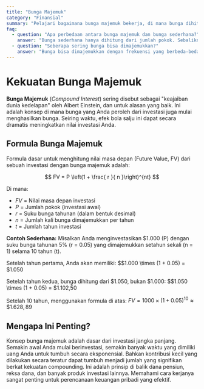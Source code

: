```yaml
---
title: "Bunga Majemuk"
category: "Finansial"
summary: "Pelajari bagaimana bunga majemuk bekerja, di mana bunga dihitung atas pokok awal dan juga atas bunga yang terakumulasi dari periode sebelumnya."
faq:
  - question: "Apa perbedaan antara bunga majemuk dan bunga sederhana?"
    answer: "Bunga sederhana hanya dihitung dari jumlah pokok. Sebaliknya, bunga majemuk dihitung dari jumlah pokok ditambah semua bunga yang telah terakumulasi. Ini menyebabkan pertumbuhan eksponensial, bukan linier."
  - question: "Seberapa sering bunga bisa dimajemukkan?"
    answer: "Bunga bisa dimajemukkan dengan frekuensi yang berbeda-beda—tahunan, semesteran, triwulanan, bulanan, atau bahkan harian. Semakin sering bunga dimajemukkan, semakin cepat pertumbuhan investasi Anda."
---
```


# Kekuatan Bunga Majemuk

**Bunga Majemuk** (*Compound Interest*) sering disebut sebagai "keajaiban dunia kedelapan" oleh Albert Einstein, dan untuk alasan yang baik. Ini adalah konsep di mana bunga yang Anda peroleh dari investasi juga mulai menghasilkan bunga. Seiring waktu, efek bola salju ini dapat secara dramatis meningkatkan nilai investasi Anda.

## Formula Bunga Majemuk

Formula dasar untuk menghitung nilai masa depan (Future Value, FV) dari sebuah investasi dengan bunga majemuk adalah:

$$ FV = P \left(1 + \frac{ r }{ n }\right)^{nt} $$

Di mana:
- $FV$ = Nilai masa depan investasi
- $P$ = Jumlah pokok (investasi awal)
- $r$ = Suku bunga tahunan (dalam bentuk desimal)
- $n$ = Jumlah kali bunga dimajemukkan per tahun
- $t$ = Jumlah tahun investasi

**Contoh Sederhana:**
Misalkan Anda menginvestasikan \$1.000 (P) dengan suku bunga tahunan 5% (r = 0.05) yang dimajemukkan setahun sekali (n = 1) selama 10 tahun (t).

Setelah tahun pertama, Anda akan memiliki:
$\$1.000 \times (1 + 0.05) = \$1.050

Setelah tahun kedua, bunga dihitung dari \$1.050, bukan \$1.000:
$\$1.050 \times (1 + 0.05) = \$1.102,50

Setelah 10 tahun, menggunakan formula di atas:
$FV = 1000 \times (1 + 0.05)^{10} \approx \$1.628,89$

## Mengapa Ini Penting?

Konsep bunga majemuk adalah dasar dari investasi jangka panjang. Semakin awal Anda mulai berinvestasi, semakin banyak waktu yang dimiliki uang Anda untuk tumbuh secara eksponensial. Bahkan kontribusi kecil yang dilakukan secara teratur dapat tumbuh menjadi jumlah yang signifikan berkat kekuatan compounding. Ini adalah prinsip di balik dana pensiun, reksa dana, dan banyak produk investasi lainnya. Memahami cara kerjanya sangat penting untuk perencanaan keuangan pribadi yang efektif.
